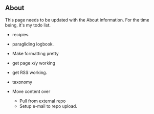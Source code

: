 ## About

This page needs to be updated with the About information.  For the time being, it's my todo list.

* recipies
* paragliding logbook.
* Make formatting pretty
* get page x/y working
* get RSS working.
* taxonomy
* Move content over

  - Pull from external repo
  - Setup e-mail to repo upload.